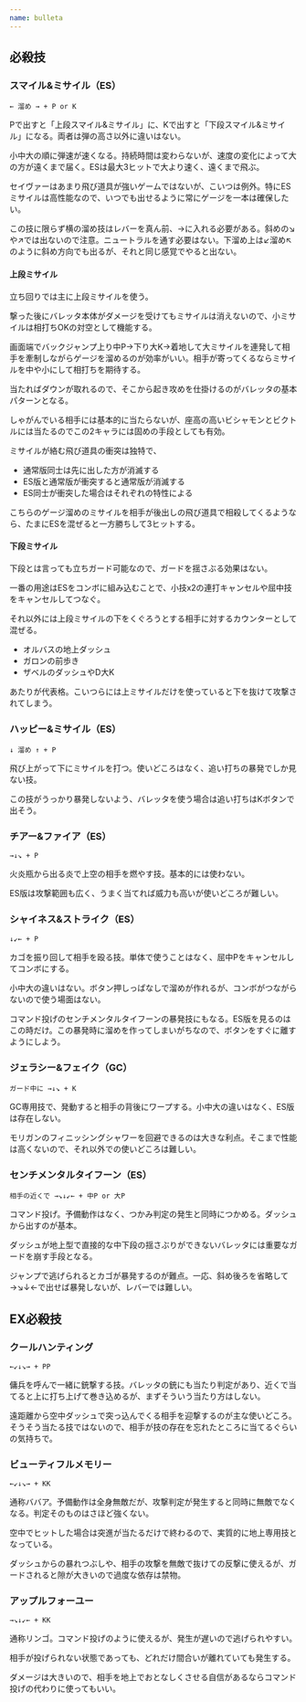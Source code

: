 ```yaml
---
name: bulleta
---
```


## 必殺技

### スマイル&ミサイル（ES）

```
← 溜め → + P or K
```

Pで出すと「上段スマイル&ミサイル」に、Kで出すと「下段スマイル&ミサイル」になる。両者は弾の高さ以外に違いはない。

小中大の順に弾速が速くなる。持続時間は変わらないが、速度の変化によって大の方が遠くまで届く。ESは最大3ヒットで大より速く、遠くまで飛ぶ。

セイヴァーはあまり飛び道具が強いゲームではないが、こいつは例外。特にESミサイルは高性能なので、いつでも出せるように常にゲージを一本は確保したい。

この技に限らず横の溜め技はレバーを真ん前、→に入れる必要がある。斜めの↘や↗では出ないので注意。ニュートラルを通す必要はない。下溜め上は↙溜め↖のように斜め方向でも出るが、それと同じ感覚でやると出ない。

#### 上段ミサイル

立ち回りでは主に上段ミサイルを使う。

撃った後にバレッタ本体がダメージを受けてもミサイルは消えないので、小ミサイルは相打ちOKの対空として機能する。

画面端でバックジャンプ上り中P→下り大K→着地して大ミサイルを連発して相手を牽制しながらゲージを溜めるのが効率がいい。相手が寄ってくるならミサイルを中や小にして相打ちを期待する。

当たればダウンが取れるので、そこから起き攻めを仕掛けるのがバレッタの基本パターンとなる。

しゃがんでいる相手には基本的に当たらないが、座高の高いビシャモンとビクトルには当たるのでこの2キャラには固めの手段としても有効。

ミサイルが絡む飛び道具の衝突は独特で、

- 通常版同士は先に出した方が消滅する
- ES版と通常版が衝突すると通常版が消滅する
- ES同士が衝突した場合はそれぞれの特性による

こちらのゲージ溜めのミサイルを相手が後出しの飛び道具で相殺してくるようなら、たまにESを混ぜると一方勝ちして3ヒットする。

#### 下段ミサイル

下段とは言っても立ちガード可能なので、ガードを揺さぶる効果はない。

一番の用途はESをコンボに組み込むことで、小技x2の連打キャンセルや屈中技をキャンセルしてつなぐ。

それ以外には上段ミサイルの下をくぐろうとする相手に対するカウンターとして混ぜる。

- オルバスの地上ダッシュ
- ガロンの前歩き
- ザベルのダッシュやD大K

あたりが代表格。こいつらには上ミサイルだけを使っていると下を抜けて攻撃されてしまう。

### ハッピー&ミサイル（ES）

```
↓ 溜め ↑ + P
```

飛び上がって下にミサイルを打つ。使いどころはなく、追い打ちの暴発でしか見ない技。

この技がうっかり暴発しないよう、バレッタを使う場合は追い打ちはKボタンで出そう。

### チアー&ファイア（ES）

```
→↓↘ + P
```

火炎瓶から出る炎で上空の相手を燃やす技。基本的には使わない。

ES版は攻撃範囲も広く、うまく当てれば威力も高いが使いどころが難しい。

### シャイネス&ストライク（ES）

```
↓↙← + P
```

カゴを振り回して相手を殴る技。単体で使うことはなく、屈中Pをキャンセルしてコンボにする。

小中大の違いはない。ボタン押しっぱなしで溜めが作れるが、コンボがつながらないので使う場面はない。

コマンド投げのセンチメンタルタイフーンの暴発技にもなる。ES版を見るのはこの時だけ。この暴発時に溜めを作ってしまいがちなので、ボタンをすぐに離すようにしよう。

### ジェラシー&フェイク（GC）

```
ガード中に →↓↘ + K
```

GC専用技で、発動すると相手の背後にワープする。小中大の違いはなく、ES版は存在しない。

モリガンのフィニッシングシャワーを回避できるのは大きな利点。そこまで性能は高くないので、それ以外での使いどころは難しい。

### センチメンタルタイフーン（ES）

```
相手の近くで →↘↓↙← + 中P or 大P
```

コマンド投げ。予備動作はなく、つかみ判定の発生と同時につかめる。ダッシュから出すのが基本。

ダッシュが地上型で直接的な中下段の揺さぶりができないバレッタには重要なガードを崩す手段となる。

ジャンプで逃げられるとカゴが暴発するのが難点。一応、斜め後ろを省略して→↘↓←で出せば暴発しないが、レバーでは難しい。

## EX必殺技

### クールハンティング

```
←↙↓↘→ + PP
```

傭兵を呼んで一緒に銃撃する技。バレッタの銃にも当たり判定があり、近くで当てると上に打ち上げて巻き込めるが、まずそういう当たり方はしない。

遠距離から空中ダッシュで突っ込んでくる相手を迎撃するのが主な使いどころ。そうそう当たる技ではないので、相手が技の存在を忘れたところに当てるぐらいの気持ちで。

### ビューティフルメモリー

```
←↙↓↘→ + KK
```

通称ババア。予備動作は全身無敵だが、攻撃判定が発生すると同時に無敵でなくなる。判定そのものはさほど強くない。

空中でヒットした場合は突進が当たるだけで終わるので、実質的に地上専用技となっている。

ダッシュからの暴れつぶしや、相手の攻撃を無敵で抜けての反撃に使えるが、ガードされると隙が大きいので過度な依存は禁物。

### アップルフォーユー

```
→↘↓↙← + KK
```

通称リンゴ。コマンド投げのように使えるが、発生が遅いので逃げられやすい。

相手が投げられない状態であっても、どれだけ間合いが離れていても発生する。

ダメージは大きいので、相手を地上でおとなしくさせる自信があるならコマンド投げの代わりに使ってもいい。
